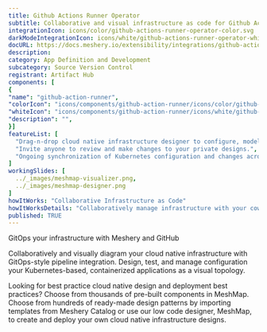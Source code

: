 ```yaml
---
title: Github Actions Runner Operator
subtitle: Collaborative and visual infrastructure as code for Github Actions Runner Operator
integrationIcon: icons/color/github-actions-runner-operator-color.svg
darkModeIntegrationIcon: icons/white/github-actions-runner-operator-white.svg
docURL: https://docs.meshery.io/extensibility/integrations/github-actions-runner-operator
description: 
category: App Definition and Development
subcategory: Source Version Control
registrant: Artifact Hub
components: [
{
"name": "github-action-runner",
"colorIcon": "icons/components/github-action-runner/icons/color/github-action-runner-color.svg",
"whiteIcon": "icons/components/github-action-runner/icons/white/github-action-runner-white.svg",
"description": "",
}]
featureList: [
  "Drag-n-drop cloud native infrastructure designer to configure, model, and deploy your workloads.",
  "Invite anyone to review and make changes to your private designs.",
  "Ongoing synchronization of Kubernetes configuration and changes across any number of clusters."
]
workingSlides: [
  ../_images/meshmap-visualizer.png,
  ../_images/meshmap-designer.png
]
howItWorks: "Collaborative Infrastructure as Code"
howItWorksDetails: "Collaboratively manage infrastructure with your coworkers synchronously sharing the same designs."
published: TRUE
---
```

<p>
GitOps your infrastructure with Meshery and GitHub
</p>
<p>
    Collaboratively and visually diagram your cloud native infrastructure with GitOps-style pipeline integration. Design, test, and manage configuration your Kubernetes-based, containerized applications as a visual topology.
</p>
<p>
    Looking for best practice cloud native design and deployment best practices? Choose from thousands of pre-built components in MeshMap. Choose from hundreds of ready-made design patterns by importing templates from Meshery Catalog or use our low code designer, MeshMap, to create and deploy your own cloud native infrastructure designs.
</p>
